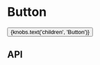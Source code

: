 
<Meta title="Components/Button" component={Button} />

# Button

<Preview>
  <Story name="Base component">
    <Button
      isAlternate={knobs.boolean('isAlternate', false, 'Presentation')}
      isEnabled={knobs.boolean('isEnabled', true, 'Presentation')}
      isInline={knobs.boolean('isInline', false, 'Presentation')}
      onClick={action('clicked')}
      theme={knobs.select('theme', ['dark', 'light'], 'dark', 'Presentation')}
      title={knobs.text('title', 'Aēsop', 'Copy')}
    >
      {knobs.text('children', 'Button')}
    </Button>
  </Story>
</Preview>

## API

<Props of={Button} />
